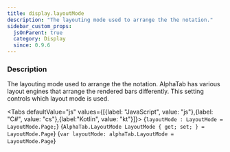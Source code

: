 ```yaml
---
title: display.layoutMode
description: "The layouting mode used to arrange the the notation."
sidebar_custom_props:
  jsOnParent: true
  category: Display
  since: 0.9.6
---
```




<SettingsHeader />

### Description
The layouting mode used to arrange the the notation. AlphaTab has various layout engines that arrange the rendered bars differently. This setting controls which layout mode is used.

<Tabs defaultValue="js" values={[{label: "JavaScript", value: "js"},{label: "C#", value: "cs"},{label:"Kotlin", value: "kt"}]}>
<TabItem value="js">
<CodeBlock language="ts">{`layoutMode : LayoutMode = LayoutMode.Page;`}</CodeBlock>
</TabItem>
<TabItem value="cs">
<CodeBlock language="csharp">{`AlphaTab.LayoutMode LayoutMode { get; set; } = LayoutMode.Page`}</CodeBlock>
</TabItem>
<TabItem value="kt">
<CodeBlock language="kotlin">{`var layoutMode: alphaTab.LayoutMode = LayoutMode.Page`}</CodeBlock>
</TabItem>
</Tabs>

